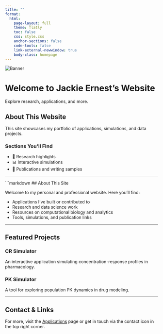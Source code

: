 ```yaml
---
title: ""
format:
  html:
    page-layout: full
    theme: flatly
    toc: false
    css: style.css
    anchor-sections: false
    code-tools: false
    link-external-newwindow: true
    body-class: homepage
---
```


```{=html}
<div class="hero-overlay">
  <img src="img/banner3.png" alt="Banner" class="hero-background">
  <div class="hero-text">
    <h1>Welcome to Jackie Ernest’s Website</h1>
    <p>Explore research, applications, and more.</p>
  </div>
</div>

<script>
  window.addEventListener('scroll', function () {
    const navbar = document.querySelector('.navbar');
    if (window.scrollY > 50) {
      navbar.classList.add('scrolled');
    } else {
      navbar.classList.remove('scrolled');
    }
  });
</script>


<section class="content-below-hero">
  <div class="inner">
    <h2>About This Website</h2>
    <p>This site showcases my portfolio of applications, simulations, and data projects.</p>

    <h3>Sections You’ll Find</h3>
    <ul>
      <li>🧠 Research highlights</li>
      <li>📊 Interactive simulations</li>
      <li>📝 Publications and writing samples</li>
    </ul>
  </div>
</section>
```




---

```markdown
## About This Site

Welcome to my personal and professional website. Here you'll find:

- Applications I've built or contributed to
- Research and data science work
- Resources on computational biology and analytics
- Tools, simulations, and publication links

---

## Featured Projects

### CR Simulator
An interactive application simulating concentration-response profiles in pharmacology.

### PK Simulator
A tool for exploring population PK dynamics in drug modeling.

---

## Contact & Links

For more, visit the [Applications](applications.qmd) page or get in touch via the contact icon in the top right corner.



